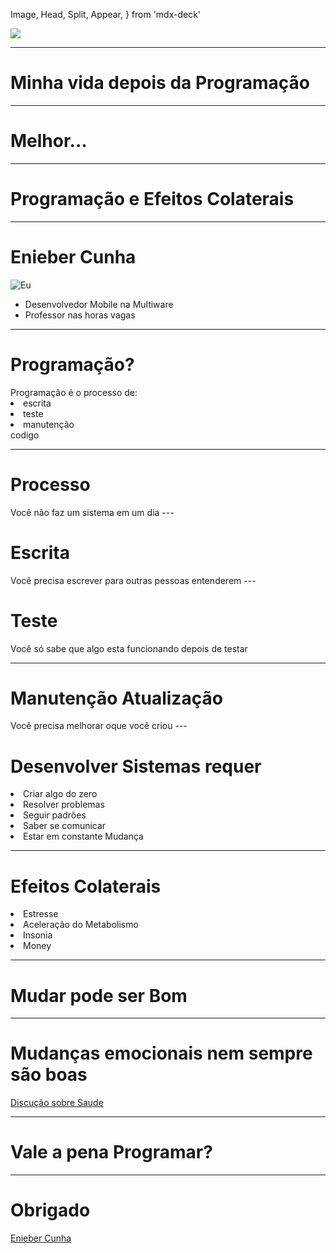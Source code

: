   Image,
  Head,
  Split,
  Appear,
} from 'mdx-deck'


<Head>
  <title>Carreira</title>
</Head>

<Image src='esquilo.jpg' background-image />

---

# Minha vida depois da Programação

---

# Melhor...
---

# Programação e Efeitos Colaterais

---

# Enieber Cunha 

![Eu](profile.jpg)

- Desenvolvedor Mobile na Multiware
- Professor nas horas vagas

---

# Programação?

<Appear>
 Programação é o processo de:
 <li> escrita</li>
 <li> teste </li>
 <li>manutenção </li>
 codigo
</Appear>

---

# Processo
<Appear>
  Você não faz um sistema em um dia
</Appear>
---

# Escrita
<Appear>
  Você precisa escrever para outras pessoas entenderem
</Appear>
---

# Teste
<Appear>
  Você só sabe que algo esta funcionando depois de testar 
</Appear>

---

# Manutenção Atualização
<Appear>
  Você precisa melhorar oque você criou
</Appear>
---

# Desenvolver Sistemas requer

<Appear>
 <li>Criar algo do zero</li>
 <li>Resolver problemas</li>
 <li>Seguir padrões</li>
 <li>Saber se comunicar</li>
 <li>Estar em constante Mudança</li>
</Appear>

---

# Efeitos Colaterais

<Appear>
 <li>Estresse</li>
 <li>Aceleração do Metabolismo</li>
 <li>Insonia</li>
 <li>Money</li>
</Appear>

---

# Mudar pode ser Bom

---

# Mudanças emocionais nem sempre são boas
<a href="https://github.com/enieber/saude">Discução sobre Saude</a>

---

# Vale a pena Programar?

---

# Obrigado
<a href="http://enieber.com.br">Enieber Cunha</a>

